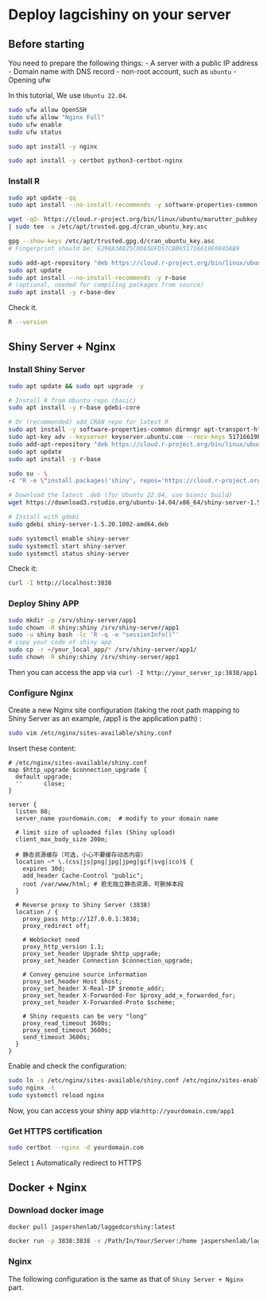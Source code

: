 # Deploy lagcishiny on your server

## Before starting

You need to prepare the following things:
- A server with a public IP address
- Domain name with DNS record
- non-root account, such as `ubuntu`
- Opening ufw

In this tutorial, We use `Ubuntu 22.04`.

```bash
sudo ufw allow OpenSSH
sudo ufw allow "Nginx Full"
sudo ufw enable
sudo ufw status
```

```bash
sudo apt install -y nginx

sudo apt install -y certbot python3-certbot-nginx
```

### Install R

```bash
sudo apt update -qq
sudo apt install --no-install-recommends -y software-properties-common dirmngr
```

```bash
wget -qO- https://cloud.r-project.org/bin/linux/ubuntu/marutter_pubkey.asc \
| sudo tee -a /etc/apt/trusted.gpg.d/cran_ubuntu_key.asc

gpg --show-keys /etc/apt/trusted.gpg.d/cran_ubuntu_key.asc
# Fingerprint should be: E298A3A825C0D65DFD57CBB651716619E084DAB9

```

```bash
sudo add-apt-repository "deb https://cloud.r-project.org/bin/linux/ubuntu jammy-cran40/"
sudo apt update
sudo apt install --no-install-recommends -y r-base
# (optional, needed for compiling packages from source)
sudo apt install -y r-base-dev

```
Check it.

```bash
R --version

```

## Shiny Server + Nginx

### Install Shiny Server

```bash
sudo apt update && sudo apt upgrade -y
```

```bash
# Install R from Ubuntu repo (basic)
sudo apt install -y r-base gdebi-core

# Or (recommended) add CRAN repo for latest R
sudo apt install -y software-properties-common dirmngr apt-transport-https
sudo apt-key adv --keyserver keyserver.ubuntu.com --recv-keys 51716619E084DAB9
sudo add-apt-repository "deb https://cloud.r-project.org/bin/linux/ubuntu jammy-cran40/"
sudo apt update
sudo apt install -y r-base

```

```bash
sudo su - \
-c "R -e \"install.packages('shiny', repos='https://cloud.r-project.org/')\""
```

```bash
# Download the latest .deb (for Ubuntu 22.04, use bionic build)
wget https://download3.rstudio.org/ubuntu-14.04/x86_64/shiny-server-1.5.20.1002-amd64.deb

# Install with gdebi
sudo gdebi shiny-server-1.5.20.1002-amd64.deb
```

```bash
sudo systemctl enable shiny-server
sudo systemctl start shiny-server
sudo systemctl status shiny-server
```
Check it:
```bash
curl -I http://localhost:3838
```

### Deploy Shiny APP

```bash
sudo mkdir -p /srv/shiny-server/app1
sudo chown -R shiny:shiny /srv/shiny-server/app1
sudo -u shiny bash -lc 'R -q -e "sessionInfo()"'
# copy your code of shiny app
sudo cp -r ~/your_local_app/* /srv/shiny-server/app1/
sudo chown -R shiny:shiny /srv/shiny-server/app1
```

Then you can access the app via 
`curl -I http://your_server_ip:3838/app1`

### Configure Nginx

Create a new Nginx site configuration (taking the root path mapping to Shiny Server as an example, /app1 is the application path) :

```bash
sudo vim /etc/nginx/sites-available/shiny.conf
```
Insert these content:

```vim
# /etc/nginx/sites-available/shiny.conf
map $http_upgrade $connection_upgrade {
  default upgrade;
  ''      close;
}

server {
  listen 80;
  server_name yourdomain.com;  # modify to your domain name

  # limit size of uploaded files (Shiny upload)
  client_max_body_size 200m;

  # 静态资源缓存（可选，小心不要缓存动态内容）
  location ~* \.(css|js|png|jpg|jpeg|gif|svg|ico)$ {
    expires 30d;
    add_header Cache-Control "public";
    root /var/www/html; # 若无独立静态资源，可删掉本段
  }

  # Reverse proxy to Shiny Server (3838)
  location / {
    proxy_pass http://127.0.0.1:3838;
    proxy_redirect off;

    # WebSocket need
    proxy_http_version 1.1;
    proxy_set_header Upgrade $http_upgrade;
    proxy_set_header Connection $connection_upgrade;

    # Convey genuine source information
    proxy_set_header Host $host;
    proxy_set_header X-Real-IP $remote_addr;
    proxy_set_header X-Forwarded-For $proxy_add_x_forwarded_for;
    proxy_set_header X-Forwarded-Proto $scheme;

    # Shiny requests can be very "long"
    proxy_read_timeout 3600s;
    proxy_send_timeout 3600s;
    send_timeout 3600s;
  }
}
```
Enable and check the configuration:

```bash
sudo ln -s /etc/nginx/sites-available/shiny.conf /etc/nginx/sites-enabled/
sudo nginx -t
sudo systemctl reload nginx
```
Now, you can access your shiny app via:`http://yourdomain.com/app1`

### Get HTTPS certification

```bash
sudo certbot --nginx -d yourdomain.com
```
Select `1` Automatically redirect to HTTPS

## Docker + Nginx

### Download docker image

```bash
docker pull jaspershenlab/laggedcorshiny:latest
```

```bash
docker run -p 3838:3838 -v /Path/In/Your/Server:/home jaspershenlab/laggedcorshiny:latest
```

### Nginx

The following configuration is the same as that of `Shiny Server + Nginx` part.